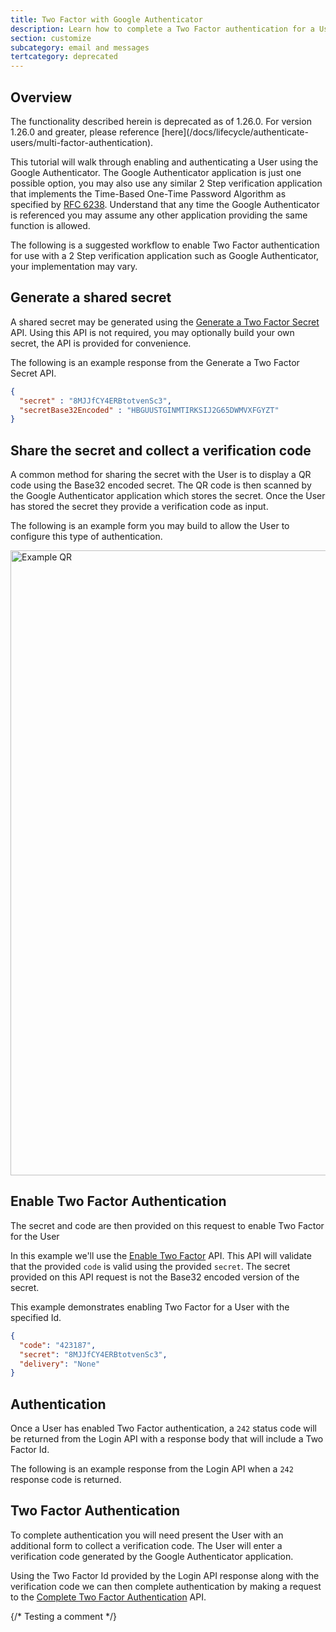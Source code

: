 ```yaml
---
title: Two Factor with Google Authenticator
description: Learn how to complete a Two Factor authentication for a User using Google Authenticator.
section: customize
subcategory: email and messages
tertcategory: deprecated
---
```


## Overview

<Aside type="caution">
The functionality described herein is deprecated as of 1.26.0. For version 1.26.0 and greater, please reference [here](/docs/lifecycle/authenticate-users/multi-factor-authentication).
</Aside>


This tutorial will walk through enabling and authenticating a User using the Google Authenticator. The Google Authenticator
application is just one possible option, you may also use any similar 2 Step verification application that implements the Time-Based
One-Time Password Algorithm as specified by [RFC 6238](https://tools.ietf.org/html/rfc6238).  Understand that any time the Google
Authenticator is referenced you may assume any other application providing the same function is allowed.

The following is a suggested workflow to enable Two Factor authentication for use with a 2 Step verification application such as Google
 Authenticator, your implementation may vary.

## Generate a shared secret

A shared secret may be generated using the [Generate a Two Factor Secret](/docs/apis/two-factor#generate-a-secret) API. Using this API is not required,
you may optionally build your own secret, the API is provided for convenience.

The following is an example response from the Generate a Two Factor Secret API.

```json
{
  "secret" : "8MJJfCY4ERBtotvenSc3",
  "secretBase32Encoded" : "HBGUUSTGINMTIRKSIJ2G65DWMVXFGYZT"
}
```

## Share the secret and collect a verification code

A common method for sharing the secret with the User is to display a QR code using the Base32 encoded secret. The QR code is then scanned
by the Google Authenticator application which stores the secret. Once the User has stored the secret they provide a verification code as
input.


The following is an example form you may build to allow the User to configure this type of authentication.

<img src="/img/docs/customize/email-and-messages/deprecated/example-qr-code.png" alt="Example QR" width="1000" role="box-shadow" />

## Enable Two Factor Authentication

The secret and code are then provided on this request to enable Two Factor for the User

In this example we'll use the [Enable Two Factor](/docs/apis/two-factor#enable-multi-factor) API. This API will validate that the provided
`code` is valid using the provided `secret`. The secret provided on this API request is not the Base32 encoded version of the secret.

This example demonstrates enabling Two Factor for a User with the specified Id.

<API method="PUT" uri="/api/user/two-factor/1ff649bc-fafe-4cd4-af26-f22c3eda3d82"/>

```json
{
  "code": "423187",
  "secret": "8MJJfCY4ERBtotvenSc3",
  "delivery": "None"
}
```

## Authentication

Once a User has enabled Two Factor authentication, a `242` status code will be returned from the Login API with a response body that will
include a Two Factor Id.

The following is an example response from the Login API when a `242` response code is returned.

<JSON src="login/login-two-factor-response-pre-1-26.json" />

## Two Factor Authentication

To complete authentication you will need present the User with an additional form to collect a verification code. The User will enter a
verification code generated by the Google Authenticator application.

Using the Two Factor Id provided by the Login API response along with the verification code we can then complete authentication by making a
request to the [Complete Two Factor Authentication](/docs/apis/login#complete-multi-factor-authentication) API.

<API method="POST" uri="/api/two-factor/login"/>

<JSON  src="login/two-factor/request.json" />

{/*  Testing a comment */}

